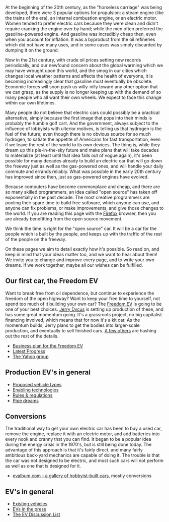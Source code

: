 At the beginning of the 20th century, as the "horseless carriage" was being developed, there were 3 popular options for propulsion:  a steam engine (like the trains of the era), an internal combustion engine, or an electric motor.  Women tended to prefer electric cars because they were clean and didn't require cranking the engine over by hand; while the men often preferred the gasoline-powered engine.  And gasoline was incredibly cheap then, even when you account for inflation.  It was a byproduct from the oil refineries which did not have many uses, and in some cases was simply discarded by dumping it on the ground.

Now in the 21st century, with crude oil prices setting new records periodically, and our newfound concern about the global warming which we may have wrought upon this world, and the smog in our cities which changes local weather patterns and affects the health of everyone, it is becoming increasingly clear that gasoline must eventually be obsolete.  Economic forces will soon push us willy-nilly toward any other option that we can grasp, as the supply is no longer keeping up with the demand of so many people who all want their own wheels.  We expect to face this change within our own lifetimes.

Many people do not believe that electric cars could possibly be a practical alternative, simply because the first image that pops into their minds is probably the humble golf cart.  And the government, always subject to the influence of lobbyists with ulterior motives, is telling us that hydrogen is the fuel of the future; even though there is no obvious source for so much hydrogen, to satiate the appetite of Americans for fast transportation, even if we leave the rest of the world to its own devices.  The thing is, while they dream up this pie-in-the-sky future and make plans that will take decades to materialize (at least until that idea falls out of vogue again), it's been possible for many decades already to build an electric car that will go down the freeway just as well as the gas-powered ones, and will handle your daily commute and errands reliably.  What was possible in the early 20th century has improved since then, just as gas-powered engines have evolved.

Because computers have become commonplace and cheap, and there are so many skilled programmers, an idea called "open source" has taken off exponentially in the past decade.  The most creative programmers are pooling their spare time to build free software, which anyone can use, and anyone can fix problems, or make improvements, and give those changes to the world.  If you are reading this page with the [http://www.mozilla.com/firefox/ Firefox] browser, then you are already benefitting from the open source movement.

We think the time is right for the "open source" car.  It will be a car for the people which is built by the people, and keeps up with the traffic of the rest of the people on the freeway.

On these pages we aim to detail exactly how it's possible.  So read on, and keep in mind that your ideas matter too, and we want to hear about them!  We invite you to change and improve every page, and to write your own dreams.  If we work together, maybe all our wishes can be fulfilled.

==Our first car, the Freedom EV==

Want to break free from oil dependence, but continue to experience the freedom of the open highway?  Want to keep your free time to yourself, not spend too much of it building your own car?  The [[Freedom EV]] is going to be one of your best choices.  [[Jerry Dycus]] is setting up production of these, and has some great momentum going.  It's a grassroots project, no big capitalist financing involved, which means that for now it's a kit car.  As the momentum builds, Jerry plans to get the bodies into larger-scale production, and eventually to sell finished cars.  [[EVProduction:Community Portal|A few others]] are hashing out the rest of the details.

*[[Business plan for the Freedom EV]]
*[[Progress Pics|Latest Progress]]
*[http://autos.groups.yahoo.com/group/EVProduction/ The Yahoo group]

==Production EV's in general==

*[[Proposed vehicle types]]
*[[Enabling technologies]]
*[[Rules & regulations]]
*[[Pipe dreams]]

==Conversions==
The traditional way to get your own electric car has been to buy a used car, remove the engine, replace it with an electric motor, and add batteries into every nook and cranny that you can find.  It began to be a popular idea during the energy crisis in the 1970's, but is still being done today.  The advantage of this approach is that it's fairly direct, and many fairly ambitious back-yard mechanics are capable of doing it.  The trouble is that the car was not designed to be electric, and most such cars will not perform as well as one that is designed for it.

*[http://evalbum.com evalbum.com - a gallery of hobbyist-built cars], mostly conversions

==EV's in general==
*[[Existing vehicles]]
*[[EVs in the press]]
*[http://www.evdl.org/ The EV Discussion List]